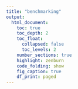 ```yaml
---
title: "benchmarking"
output:
  html_document:
    toc: true
    toc_depth: 2
    toc_float:
      collapsed: false
      toc_levels: 2
    number_sections: true
    highlight: zenburn
    code_folding: show
    fig_caption: true
    df_print: paged 
---
```


<style>
p.caption {
  font-size: 0.6em;
  text-align: "center";
}



# Introduction

This vignette presents a benchmarking analysis comparing the performance of functions from the `fio` package with equivalent base R functions. The `fio` package provides a set of functions for input-output analysis, a method used in economics to analyze the interdependencies between different sectors of an economy.

In this document, we will focus on two key functions: the technical coefficients matrix calculation and the Leontief inverse matrix calculation. These functions are fundamental to input-output analysis, and their performance can significantly impact the speed of larger analyses.

Our benchmarking tests, which involve running these functions repeatedely in simulated datasets, show that the `fio` package functions are faster than the equivalent base R functions. This improved performance can make a substantial difference in larger analyses, making the `fio` package a valuable tool for input-output analysis in R.

The tests were run on a simulated $2000 \times 2000$ matrix, and each test was repeated 100 times to account for variability. Please note that the results of this benchmarking analysis are dependent on the specific test datasets used and the hardware on which the algorithms were run. Therefore, the results should be interpreted in the context of these specific conditions.

## Technical coefficients matrix

The technical coefficients matrix calculation, a key and initial step in input-output analysis, was tested using the `compute_tech_coeff()` function from the `{fio}` package, equivalent functions from the `{leontief}` package, and a base R implementation. It consists on dividing each $a_{ij}$ element of intermediate transactions matrix by the correspondent $x_j$ element of total production vector^[Or in a equivalent way, multiplying intermediate transactions matrix by a diagonal matrix constructed from total production vector.]. The results show that both `{fio}` and `{leontief}` functions execute almost instantaneously, with `{fio}` slightly faster (about 5 milliseconds apart). In contrast, the base R implementation is about 150 times slower than `{fio}`.


```r
# set seed
set.seed(100)

# data
matrix_dim <- 2000
intermediate_transactions <- matrix(
  as.double(sample(1:1000, matrix_dim^2, replace = TRUE)),
  nrow = matrix_dim,
  ncol = matrix_dim
)
total_production <- matrix(
  as.double(sample(4000000:6000000, matrix_dim, replace = TRUE)),
  nrow = 1,
  ncol = matrix_dim
)

# Base R function
tech_coeff_r <- function(intermediate_transactions, total_production) {
  tech_coeff_matrix <- intermediate_transactions %*% diag(1 / as.vector(total_production))
  return(tech_coeff_matrix)
}

# {fio} setup
iom_fio <- fio::iom$new("iom", intermediate_transactions, total_production)
#> Error in loadNamespace(x): there is no package called 'fio'

# benchmark
benchmark_a <- microbenchmark::microbenchmark(
  fio = fio:::compute_tech_coeff(intermediate_transactions, total_production),
  `Base R` = tech_coeff_r(intermediate_transactions, total_production),
  leontief = leontief::input_requirement(intermediate_transactions, total_production),
  times = 100
)
#> Error in loadNamespace(x): there is no package called 'fio'
print(benchmark_a)
#> Error in eval(expr, envir, enclos): object 'benchmark_a' not found

# plot
ggplot2::autoplot(benchmark_a)
#> Error in loadNamespace(x): there is no package called 'ggplot2'
```

## Leontief inverse matrix

When we're talking about inverting a $2000 \times 2000$ there's a lot more work involved. Leontief matrix ($B$) is obtained from subtracting the technical coefficients matrix ($A$) from the identity matrix ($I$), therefore it has no null rows or columns. 

$$B = I - A$$

It allows for solving the linear system through LU decomposition, which is a more efficient method than the direct inverse matrix calculation. `{fio}` takes advantage of LU decomposition and becomes incredibly faster, while `{leontief}` is over 10 times slower, followed closed by the over 20 times slower base R implementation. 


```r
# data
iom_fio$compute_tech_coeff()
#> Error in eval(expr, envir, enclos): object 'iom_fio' not found
technical_coefficients_matrix <- iom_fio$technical_coefficients_matrix
#> Error in eval(expr, envir, enclos): object 'iom_fio' not found

# base R function
leontief_inverse_r <- function(technical_coefficients_matrix) {
  dim <- nrow(technical_coefficients_matrix)
  leontief_inverse_matrix <- solve(diag(dim) - technical_coefficients_matrix)
  return(leontief_inverse_matrix)
}

# benchmark
benchmark_b <- microbenchmark::microbenchmark(
  fio = fio:::compute_leontief_inverse(technical_coefficients_matrix),
  `Base R` = leontief_inverse_r(technical_coefficients_matrix),
  leontief = leontief::leontief_inverse(technical_coefficients_matrix),
  times = 100
)
#> Error in loadNamespace(x): there is no package called 'fio'
print(benchmark_b)
#> Error in eval(expr, envir, enclos): object 'benchmark_b' not found

# plot
ggplot2::autoplot(benchmark_b)
#> Error in loadNamespace(x): there is no package called 'ggplot2'
```

## Sensitivity of dispersion coefficients of variation

To represent linkage-based functions performance, we compute benchmark for sensitivity of dispersion coefficients of variation. All 3 implementations executes almost instantaneously, with `{fio}` being slightly slower than `{leontief}` and base R functions. 


```r
# data
iom_fio$compute_leontief_inverse()
#> Error in eval(expr, envir, enclos): object 'iom_fio' not found
leontief_inverse_matrix <- iom_fio$leontief_inverse_matrix
#> Error in eval(expr, envir, enclos): object 'iom_fio' not found

# base R function
sensitivity_r <- function(B) {
  n <- nrow(B)
  SL = rowSums(B)
  ML = SL / n
  (((1 / (n - 1)) * (colSums((B - ML) ** 2))) ** 0.5) / ML
}

# benchmark
benchmark_c <- microbenchmark::microbenchmark(
  fio = fio:::compute_sensitivity_dispersion_cv(leontief_inverse_matrix),
  `Base R` = sensitivity_r(leontief_inverse_matrix),
  leontief = leontief::sensitivity_dispersion_cv(leontief_inverse_matrix),
  times = 100
)
#> Error in eval(expr, envir, enclos): object 'leontief_inverse_matrix' not found
print(benchmark_c)
#> Error in eval(expr, envir, enclos): object 'benchmark_c' not found
ggplot2::autoplot(benchmark_c)
#> Error in loadNamespace(x): there is no package called 'ggplot2'
```

# Field of influence

Since field of influence involves computing Leontief inverse matrix for each element of technical coefficients matrix after an increment, it can be demanding for high dimensional matrices. Here, we evaluate benchmark for base R function and {fio}, since there's no similiar function in {leontief}. For brevity, we cut dimensions to 100 and repetitions to 10.

{fio} is, again, much faster than base R, even for small matrices. Note that for larger matrices, that difference would greatly increase. 


```r
# data
matrix_dim <- 100
intermediate_transactions <- matrix(
  as.double(sample(1:1000, matrix_dim^2, replace = TRUE)),
  nrow = matrix_dim,
  ncol = matrix_dim
)
total_production <- matrix(
  as.double(sample(4000000:6000000, matrix_dim, replace = TRUE)),
  nrow = 1,
  ncol = matrix_dim
)
iom_fio_reduced <- fio::iom$new(
  "iom_reduced",
  intermediate_transactions,
  total_production
)$compute_tech_coeff()$compute_leontief_inverse()
#> Error in loadNamespace(x): there is no package called 'fio'

# base R function
field_influence_r <- function(A, B, ee = 0.001) {
  n = nrow(A)
  I = diag(n)
  E = matrix(0, ncol = n, nrow = n)
  SI = matrix(0, ncol = n, nrow = n)
  for (i in 1:n) {
    for (j in 1:n) {
      E[i, j] = ee
      AE = A + E
      BE = solve(I - AE)
      FE = (BE - B) / ee
      FEq = FE * FE
      S = sum(FEq)
      SI[i, j] = S
      E[i, j] = 0
    }
  }
}

# benchmark
benchmark_d <- microbenchmark::microbenchmark(
  fio = fio:::compute_field_influence(
    iom_fio_reduced$technical_coefficients_matrix,
    iom_fio_reduced$leontief_inverse_matrix,
    0.001
  ),
  `Base R` = field_influence_r(iom_fio_reduced$technical_coefficients_matrix, iom_fio_reduced$leontief_inverse_matrix),
  times = 10
)
#> Error in eval(expr, envir, enclos): object 'iom_fio_reduced' not found
print(benchmark_d)
#> Error in eval(expr, envir, enclos): object 'benchmark_d' not found
ggplot2::autoplot(benchmark_d)
#> Error in loadNamespace(x): there is no package called 'ggplot2'
```
